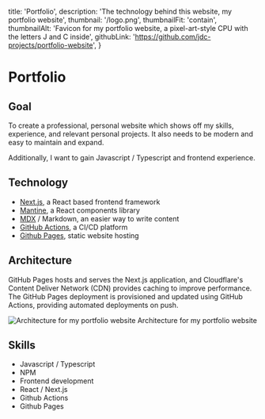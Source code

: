   title: 'Portfolio',
  description: 'The technology behind this website, my portfolio website',
  thumbnail: '/logo.png',
  thumbnailFit: 'contain',
  thumbnailAlt: 'Favicon for my portfolio website, a pixel-art-style CPU with the letters J and C inside',
  githubLink: 'https://github.com/jdc-projects/portfolio-website',
}


# Portfolio

## Goal

To create a professional, personal website which shows off my skills, experience, and relevant personal projects.
It also needs to be modern and easy to maintain and expand.

Additionally, I want to gain Javascript / Typescript and frontend experience.

## Technology

- [Next.js](https://nextjs.org/), a React based frontend framework
- [Mantine](https://mantine.dev/), a React components library
- [MDX](https://mdxjs.com/) / Markdown, an easier way to write content
- [GitHub Actions](https://github.com/features/actions), a CI/CD platform
- [Github Pages](https://pages.github.com/), static website hosting

## Architecture

GitHub Pages hosts and serves the Next.js application, and Cloudflare's Content Deliver Network (CDN) provides caching to improve performance.
The GitHub Pages deployment is provisioned and updated using GitHub Actions, providing automated deployments on push.

<Stack align='center' gap='xs' mt={20} >
  <Image src={ArchitectureDiagram} alt='Architecture for my portfolio website' w='60%' />
  <Text c='dimmed' >Architecture for my portfolio website</Text>
</Stack>

## Skills

- Javascript / Typescript
- NPM
- Frontend development
- React / Next.js
- Github Actions
- Github Pages
